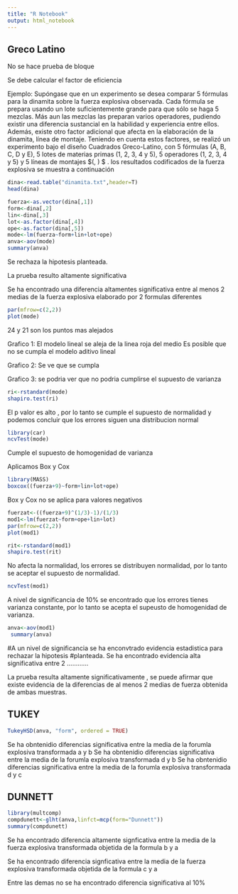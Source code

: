 ```yaml
---
title: "R Notebook"
output: html_notebook
---
```


Greco Latino
------------

No se hace prueba de bloque

Se debe calcular el factor de eficiencia

Ejemplo: Supóngase que en un experimento se desea comparar 5 fórmulas para la dinamita sobre la fuerza explosiva observada. Cada fórmula se prepara usando un lote suficientemente grande para que sólo se haga 5 mezclas. Más aun las mezclas  las preparan varios operadores, pudiendo existir una diferencia sustancial en la habilidad y experiencia entre ellos. Además, existe otro factor adicional que afecta en la elaboración de la dinamita, línea de montaje. Teniendo en cuenta estos factores, se realizó un experimento bajo el diseño Cuadrados Greco-Latino,  con 5 fórmulas (A, B, C, D y E), 5 lotes de materias primas (1, 2, 3, 4 y 5), 5 operadores (1, 2, 3, 4 y 5)  y 5 líneas de montajes $(\alpha, \beta ) $ . los resultados codificados de la fuerza explosiva se muestra a continuación


```r
dina<-read.table("dinamita.txt",header=T)
head(dina)

```

```r
fuerza<-as.vector(dina[,1])
form<-dina[,2]
lin<-dina[,3]
lot<-as.factor(dina[,4])
ope<-as.factor(dina[,5])
mode<-lm(fuerza~form+lin+lot+ope)
anva<-aov(mode)
summary(anva)

```
Se rechaza la hipotesis planteada.

La prueba resulto altamente significativa

Se ha encontrado una diferencia altamentes significativa entre al menos 2 medias de la fuerza explosiva elaborado por 2 formulas diferentes

```r
par(mfrow=c(2,2))
plot(mode)

```

24 y 21 son los puntos mas alejados

Grafico 1: El modelo lineal se aleja de la linea roja del medio 
Es posible que no se cumpla el modelo aditivo lineal

Grafico 2: Se ve que se cumpla

Grafico 3: se podria ver que no podria cumplirse el supuesto de varianza


```r
ri<-rstandard(mode)
shapiro.test(ri)

```
El p valor es alto , por lo tanto se cumple el supuesto de normalidad y podemos concluir que los errores siguen una distribucion normal

```r
library(car)
ncvTest(mode)

```

Cumple el supuesto de homogenidad de varianza

Aplicamos Box y Cox

```r
library(MASS)
boxcox((fuerza+9)~form+lin+lot+ope)
```
Box y Cox no se aplica para valores negativos

```r
fuerzat<-((fuerza+9)^(1/3)-1)/(1/3)
mod1<-lm(fuerzat~form+ope+lin+lot)
par(mfrow=c(2,2))
plot(mod1)

```

```r
rit<-rstandard(mod1)
shapiro.test(rit)

```
No afecta la normalidad, los errores se distribuyen normalidad, por lo tanto se aceptar el supuesto de normalidad.

```r
ncvTest(mod1)
```

A nivel de significancia de 10% se encontrado que los errores tienes varianza constante, por lo tanto se acepta el supeusto de homogenidad de varianza.

```r
anva<-aov(mod1)
 summary(anva)

```

#A un nivel de significancia se ha enconvtrado evidencia estadistica para rechazar la hipotesis #planteada. Se ha encontrado evidencia alta significativa entre 2  ............

La prueba resulta altamente significativamente , se puede afirmar que existe evidencia de la diferencias de al menos 2 medias de fuerza obtenida de ambas muestras.

TUKEY
-----
```r
TukeyHSD(anva, "form", ordered = TRUE)
```
Se ha obntenidio diferencias significativa entre la media de la forumla explosiva transformada a y b
Se ha obntenidio diferencias significativa entre la media de la forumla explosiva transformada d y b
Se ha obntenidio diferencias significativa entre la media de la forumla explosiva transformada d y c

DUNNETT
-------

```r
library(multcomp)
compdunett<-glht(anva,linfct=mcp(form="Dunnett"))
summary(compdunett)

```

Se ha encontrado diferencia altamente signficativa entre la media de la fuerza explosiva transformada objetida de la formula b y a

Se ha encontrado diferencia  signficativa entre la media de la fuerza explosiva transformada objetida de la formula c y a

Entre las demas no se ha encontrado diferencia significativa al 10%



